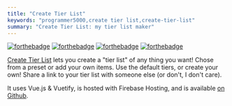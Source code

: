 ```yaml
---
title: "Create Tier List"
keywords: "programmer5000,create tier list,create-tier-list"
summary: "Create Tier List: my tier list maker"
---
```


[![forthebadge](https://forthebadge.com/static/images/badges/uses-html.svg)](https://forthebadge.com) [![forthebadge](https://forthebadge.com/static/images/badges/uses-css.svg)](https://forthebadge.com) [![forthebadge](https://forthebadge.com/static/images/badges/uses-js.svg)](https://forthebadge.com) [![forthebadge](https://forthebadge.com/static/images/badges/made-with-vue.svg)](https://forthebadge.com)


[Create Tier List](https://createtierlist.web.app/) lets you create a "tier list" of any thing you want! Chose from a preset or add your own items. Use the default tiers, or create your own! Share a link to your tier list with someone else (or don't, I don't care).  

It uses Vue.js & Vuetify, is hosted with Firebase Hosting, and is available [on Github](https://github.com/realprogrammer5000/createtierlist). 
